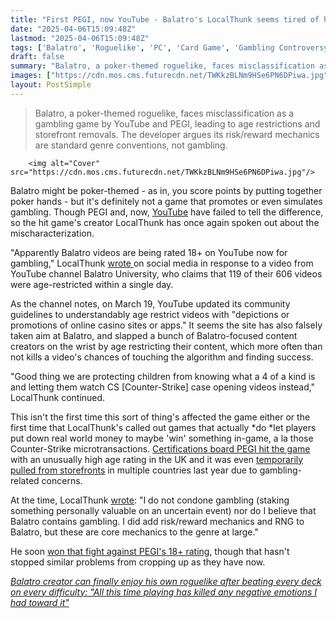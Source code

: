 ```yaml
---
title: "First PEGI, now YouTube - Balatro's LocalThunk seems tired of his roguelike game being age restricted for gambling-related concerns"
date: "2025-04-06T15:09:48Z"
lastmod: "2025-04-06T15:09:48Z"
tags: ['Balatro', 'Roguelike', 'PC', 'Card Game', 'Gambling Controversy', 'YouTube', 'PEGI']
draft: false
summary: "Balatro, a poker-themed roguelike, faces misclassification as a gambling game by YouTube and PEGI, leading to age restrictions and storefront removals.  The developer argues its risk/reward mechanics are standard genre conventions, not gambling."
images: ["https://cdn.mos.cms.futurecdn.net/TWKkzBLNm9HSe6PN6DPiwa.jpg"]
layout: PostSimple
---
```

> Balatro, a poker-themed roguelike, faces misclassification as a gambling game by YouTube and PEGI, leading to age restrictions and storefront removals.  The developer argues its risk/reward mechanics are standard genre conventions, not gambling.


        <img alt="Cover" src="https://cdn.mos.cms.futurecdn.net/TWKkzBLNm9HSe6PN6DPiwa.jpg"/>
        
Balatro might be poker-themed - as in, you score points by putting together poker hands - but it's definitely not a game that promotes or even simulates gambling. Though PEGI and, now, [YouTube](https://www.gamesradar.com/tag/youtube/) have failed to tell the difference, so the hit game's creator LocalThunk has once again spoken out about the mischaracterization.

"Apparently Balatro videos are being rated 18+ on YouTube now for gambling," LocalThunk [wrote ](https://bsky.app/profile/localthunk.bsky.social/post/3lm3rzgh2ok2d)on social media in response to a video from YouTube channel Balatro University, who claims that 119 of their 606 videos were age-restricted within a single day.

As the channel notes, on March 19, YouTube updated its community guidelines to understandably age restrict videos with "depictions or promotions of online casino sites or apps." It seems the site has also falsely taken aim at Balatro, and slapped a bunch of Balatro-focused content creators on the wrist by age restricting their content, which more often than not kills a video's chances of touching the algorithm and finding success.

"Good thing we are protecting children from knowing what a 4 of a kind is and letting them watch CS [Counter-Strike] case opening videos instead," LocalThunk continued.

This isn't the first time this sort of thing's affected the game either or the first time that LocalThunk's called out games that actually *do *let players put down real world money to maybe 'win' something in-game, a la those Counter-Strike microtransactions. [Certifications board PEGI hit the game](https://www.gamesradar.com/balatro-dev-disappointed-actual-gambling-games-arent-rated-the-same-way-after-ratings-boards-grilled-the-roguelike-for-gambling-mechanics-that-dont-exist/) with an unusually high age rating in the UK and it was even [temporarily pulled from storefronts](https://www.gamesradar.com/roguelike-hit-balatro-accused-of-pushing-gambling-removed-from-stores-as-publisher-asks-fans-to-stop-calling-this-game-crack-cocaine-before-the-fda-comes-after-us-too/) in multiple countries last year due to gambling-related concerns.

At the time, LocalThunk [<u>wrote</u>](https://twitter.com/LocalThunk/status/1763648752693502188): "I do not condone gambling (staking something personally valuable on an uncertain event) nor do I believe that Balatro contains gambling. I did add risk/reward mechanics and RNG to Balatro, but these are core mechanics to the genre at large."

He soon [won that fight against PEGI's 18+ rating](https://www.gamesradar.com/games/roguelike/balatro-creator-wins-18-ratings-battle-with-pegi-accidentally-producing-limited-edition-copies-i-hope-this-change-will-allow-developers-to-create-without-being-unfairly-punished/), though that hasn't stopped similar problems from cropping up as they have now.

[<em>Balatro creator can finally enjoy his own roguelike after beating every deck on every difficulty: "All this time playing has killed any negative emotions I had toward it"</em>](https://www.gamesradar.com/games/roguelike/balatro-creator-can-finally-enjoy-his-own-roguelike-after-beating-every-deck-on-every-difficulty-all-this-time-playing-has-killed-any-negative-emotions-i-had-toward-it/)
        